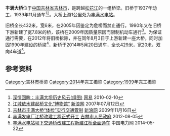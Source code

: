 {{Infobox bridge
| bridge_name=丰满大桥
| native_name=
| native_name_lang=
| image=
| image_size=
| alt=
| caption=
| official_name=
| other_name=
| carries=4车道
| crosses=[[松花江|松花江]]
| locale={{CHN}}[[吉林省|吉林省]][[吉林市|吉林市]]
| owner=
| maint=
| id= 
| architect=
| designer= 
| engineering=
| design =[[梁桥|梁桥]]
| material= 
| length={{convert|429|m|ft|-1}}
| width={{convert|20|m|ft|-1}}
| height=
| mainspan=
| spans=
| pierswater=
| load=
| clearance=
| below=
| life=
| builder=
| fabricator=
| begin=1937年
| complete=
| cost=
| open=1939年11月
| inaugurated=
| toll=免费通行
| traffic=
| preceded=
| followed=
| heritage=
| collapsed=
| closed=
| replaces=
| map_cue=
| map_image=
| map_alt=
| map_text=
| map_width=
| lat= 
| long= 
| coordinates=
| references=
| extra=
}}

'''丰满大桥'''位于[[中国|中国]][[吉林省|吉林省]][[吉林市|吉林市]]，是跨越[[松花江|松花江]]的一组桥梁。旧桥于1937年动工，1939年11月通车<ref>[http://news.163.com/10/0210/01/5V4I8F8F000120GR.html 深情回眸：丰满大坝历史风云(组图)] {{Wayback|url=http://news.163.com/10/0210/01/5V4I8F8F000120GR.html |date=20201105170448 }} [[网易|网易]] 2010-02-10</ref><ref>[http://news.sina.com.cn/c/2007-07-12/005712186783s.shtml 江城依水建起桥文化“博物馆”] {{Wayback|url=http://news.sina.com.cn/c/2007-07-12/005712186783s.shtml |date=20200202154452 }} [[新浪网|新浪网]] 2007年07月12日</ref>。大桥上游1公里处为[[丰满水电站|丰满水电站]]。

旧桥全长432米，宽6米，在2005年因鉴定为危桥而禁止通行。1990年又在旧桥下游新建了宽7.8米的桥，该桥在2009年因质量原因而限制机动车通行<ref>[http://news.sina.com.cn/c/2009-11-16/015516611815s.shtml 吉林市丰满大桥“体检”实行交通管制] {{Wayback|url=http://news.sina.com.cn/c/2009-11-16/015516611815s.shtml |date=20201105170458 }} [[新浪网|新浪网]] 2009年11月16日</ref>。为保证通行需要，在2012年将旧桥拆除，并在同年8月3日于上游新建一座大桥，同时加固1990年建设的桥梁<ref>[http://www.jlcity.gov.cn/jlszf_web/xxgk/zfwjnew.jsp?wzid=74514 丰满发电厂江桥改建工程正式开工] {{Wayback|url=http://www.jlcity.gov.cn/jlszf_web/xxgk/zfwjnew.jsp?wzid=74514 |date=20141206011118 }} [[吉林市人民政府|吉林市人民政府]] 2012-08-05</ref>，新桥于2014年5月20日通车，全长429米，宽20米，双向4车道<ref>[http://www.chinapower.com.cn/newsarticle/1211/new1211089.asp 丰满水电站坝下交通桥改建工程新建江桥全面通车] {{Wayback|url=http://www.chinapower.com.cn/newsarticle/1211/new1211089.asp |date=20141205084346 }} 中国电力网 2014-05-22</ref>。

== 参考资料 ==
{{reflist}}

{{吉林市桥梁}}

[[Category:吉林市桥梁|Category:吉林市桥梁]]
[[Category:2014年完工橋梁|Category:2014年完工橋梁]]
[[Category:1939年完工橋梁|Category:1939年完工橋梁]]